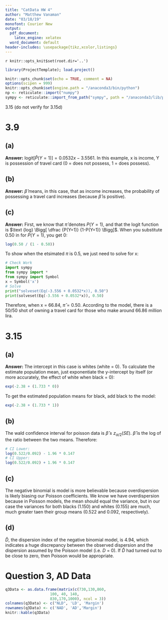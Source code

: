 ```yaml
---
title: "CatData HW 4"
author: "Matthew Vanaman"
date: "03/18/19"
monofont: Courier New
output:
  pdf_document: 
    latex_engine: xelatex
  word_document: default
header-includes: \usepackage{tikz,xcolor,listings}
---
```

`r knitr::opts_knit$set(root.dir='..')`

```r
library(ProjectTemplate); load.project()
```

```r
knitr::opts_chunk$set(echo = TRUE, comment = NA)
options(scipen = 999)
knitr::opts_chunk$set(engine.path = "/anaconda3/bin/python")
np <- reticulate::import("numpy")
sympy <- reticulate::import_from_path("sympy", path = "/anaconda3/lib/python3.7/site-packages")
```


3.15 (do not verify for 3.15d)

# 3.9
## (a)
**Answer:** $\text{logit} [\hat P(Y = 1)]= 0.0532x -3.5561$. In this example, x is income, Y is possession of travel card  (0 = does not possess, 1 = does possess).

## (b)
**Answer:** $\hat \beta$ means, in this case, that as income increases, the probability of possessing a travel card increases (because $\hat \beta$ is positive).

## (c)
**Answer:** First, we know that $\hat \pi$ denotes $P(Y=1)$, and that the logit function is $\text {log} \Bigg[ \dfrac {P(Y=1)} {1-P(Y=1)} \Bigg]$. When you substitute 0.50 in for $P(Y=1)$, you get 0:
```r
log(0.50 / (1 - 0.50))
```

To show when the etsimated $\pi$ is 0.5, we just need to solve for x:
```python
# Check Work
import sympy
from sympy import *
from sympy import Symbol
x = Symbol('x')
# Solve
print("solveset(Eq(-3.556 + 0.0532*x)), 0.50")
print(solveset(Eq(-3.556 + 0.0532*x)), 0.50)
```
Therefore, when x = 66.84, $\hat \pi = 0.50$. According to the model, there is a 50/50 shot of owning a travel card for those who make around 66.86 million lira.

# 3.15
## (a)
**Answer:** The intercept in this case is whites (white = 0). To calculate the estimate population mean, just exponentiate the y-intercept by itself (or more accurately, the effect of white when black = 0):
```r
exp(-2.38 + (1.733 * 0))
```
To get the estimated population means for black, add black to the model:
```r
exp(-2.38 + (1.733 * 1))
```

## (b)
The wald confidence interval for poisson data is $\hat \beta \pm z_{\alpha/2} (SE)$. $\hat \beta$ is the log of the ratio between the two means. Therefore:
```r
# CI Lower:
log(0.522/0.092) - 1.96 * 0.147
# CI Upper:
log(0.522/0.092) + 1.96 * 0.147
```
## (c)
The negative binomial is model is more believable because overdispersion is likely biasing our Poisson coefficients. We know we have overdispersion because in Poisson models, the mean should equal the variance, but in our case the variances for both blacks (1.150) and whites (0.155) are much, much greater taen their group means (0.522 and 0.092, respectively). 

## (d)
$\hat D$, the dispersion index of the negative binomial model, is 4.94, which indicates a huge discrepancy between the observed dispersion and the dispersion assumed by the Poisson model (i.e. $D$ = 0). If $\hat D$ had turned out to be close to zero, then Poisson would be appropriate.

# Question 3, AD Data

```r
q3Data <- as.data.frame(matrix(c(730,130,860,
                    100, 40, 140,
                    830,170,1000), ncol = 3))
colnames(q3Data) <- c("NLD", 'LD', 'Margin')
rownames(q3Data) <- c('NAD', 'AD','Margin')
knitr::kable(q3Data)
```


